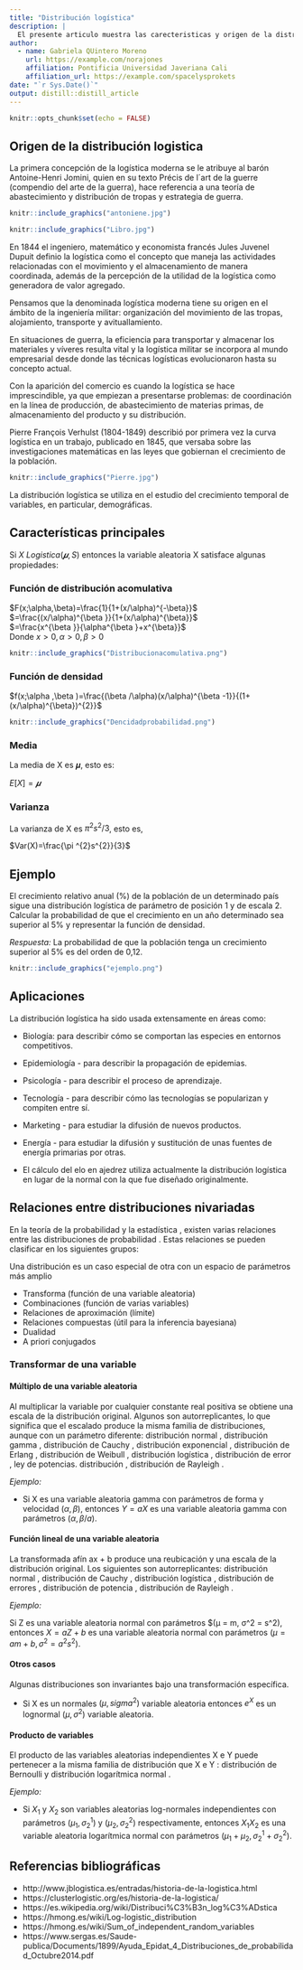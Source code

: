 ```yaml
---
title: "Distribución logística"
description: |
  El presente articulo muestra las carecteristicas y origen de la distribución logística.
author:
  - name: Gabriela QUintero Moreno 
    url: https://example.com/norajones
    affiliation: Pontificia Universidad Javeriana Cali
    affiliation_url: https://example.com/spacelysprokets
date: "`r Sys.Date()`"
output: distill::distill_article
---
```


```r
knitr::opts_chunk$set(echo = FALSE)
```

## Origen de la distribución logistica
La primera concepción de la logística moderna se le atribuye al barón Antoine-Henri Jomini, quien en su texto Précis de l´art de la guerre (compendio del arte de la guerra), hace referencia a una teoría de abastecimiento y distribución de tropas y estrategia de guerra.

```r
knitr::include_graphics("antoniene.jpg")
```

```r
knitr::include_graphics("Libro.jpg")
```


En 1844 el ingeniero, matemático y economista francés Jules Juvenel Dupuit definio la logística como el concepto que maneja las actividades relacionadas con el movimiento y el almacenamiento de manera coordinada, además de la percepción de la utilidad de la logística como generadora de valor agregado.

Pensamos que la denominada logística moderna tiene su origen en el ámbito de la ingeniería militar: organización del movimiento de las tropas, alojamiento, transporte y avituallamiento.

En situaciones de guerra, la eficiencia para transportar y almacenar los materiales y víveres resulta vital y la logística militar se incorpora al mundo empresarial desde donde las técnicas logísticas evolucionaron hasta su concepto actual.

Con la aparición del comercio es cuando la logística se hace imprescindible, ya que empiezan a presentarse problemas: de coordinación en la línea de producción, de abastecimiento de materias primas, de almacenamiento del producto y su distribución.

Pierre François Verhulst (1804-1849) describió por primera vez la curva logística en un trabajo, publicado en 1845, que versaba sobre las investigaciones matemáticas en las leyes que gobiernan el crecimiento de la población.

```r
knitr::include_graphics("Pierre.jpg")
```


La distribución logística se utiliza en el estudio del crecimiento temporal de variables, en particular, demográficas.

## Características principales 
Si $X~Logistica(𝝁,S)$ entonces la variable aleatoria X satisface algunas propiedades:

### Función de distribución acomulativa
$F(x;\alpha,\beta)=\frac{1}{1+(x/\alpha)^{-\beta}}$\
  $=\frac{(x/\alpha)^{\beta }}{1+(x/\alpha)^{\beta}}$\
  $=\frac{x^{\beta }}{\alpha^{\beta }+x^{\beta}}$\
Donde $x> 0,\alpha > 0,\beta > 0$

```r
knitr::include_graphics("Distribucionacomulativa.png")

```


### Función de densidad
$f(x;\alpha ,\beta )=\frac{(\beta /\alpha)(x/\alpha)^{\beta -1}}{(1+(x/\alpha)^{\beta})^{2}}$

```r
knitr::include_graphics("Dencidadprobabilidad.png")
```

### Media
La media de X es 𝝁, esto es:

$E[X] = 𝝁$

### Varianza
La varianza de X es $π^{2}s^{2}/3$, esto es,

$Var(X)=\frac{\pi ^{2}s^{2}}{3}$

## Ejemplo
El crecimiento relativo anual (%) de la población de un determinado país sigue una distribución logística de parámetro de posición 1 y de escala 2. Calcular la probabilidad de que el crecimiento en un año determinado sea superior al 5% y representar la función de densidad.

*Respuesta:* La probabilidad de que la población tenga un crecimiento superior al 5% es del orden de 0,12.

```r
knitr::include_graphics("ejemplo.png")
```

## Aplicaciones
 La distribución logística ha sido usada extensamente en áreas como:

- Biología: para describir cómo se comportan las especies en entornos competitivos.
  
- Epidemiología - para describir la propagación de epidemias.
  
- Psicología - para describir el proceso de aprendizaje.
  
- Tecnología - para describir cómo las tecnologías se popularizan y compiten entre sí.
 
- Marketing - para estudiar la difusión de nuevos productos.
  
- Energía - para estudiar la difusión y sustitución de unas fuentes de energía primarias por otras.
 
- El cálculo del elo en ajedrez utiliza actualmente la distribución logística en lugar de la normal con la que fue diseñado originalmente.
 
## Relaciones entre distribuciones nivariadas
En la teoría de la probabilidad y la estadística , existen varias relaciones entre las distribuciones de probabilidad . Estas relaciones se pueden clasificar en los siguientes grupos:

Una distribución es un caso especial de otra con un espacio de parámetros más amplio

- Transforma (función de una variable aleatoria)
- Combinaciones (función de varias variables)
- Relaciones de aproximación (límite)
- Relaciones compuestas (útil para la inferencia bayesiana)
- Dualidad 
- A priori conjugados

### Transformar de una variable
#### Múltiplo de una variable aleatoria
Al multiplicar la variable por cualquier constante real positiva se obtiene una escala de la distribución original. Algunos son autorreplicantes, lo que significa que el escalado produce la misma familia de distribuciones, aunque con un parámetro diferente: distribución normal , distribución gamma , distribución de Cauchy , distribución exponencial , distribución de Erlang , distribución de Weibull , distribución logística , distribución de error , ley de potencias. distribución , distribución de Rayleigh .

*Ejemplo:*

- Si X es una variable aleatoria gamma con parámetros de forma y velocidad $(α,β)$, entonces $Y = aX$ es una variable aleatoria gamma con parámetros $(α,β/a)$.

#### Función lineal de una variable aleatoria
La transformada afín ax + b produce una reubicación y una escala de la distribución original. Los siguientes son autorreplicantes: distribución normal , distribución de Cauchy , distribución logística , distribución de errores , distribución de potencia , distribución de Rayleigh .

*Ejemplo:*

Si Z es una variable aleatoria normal con parámetros $(μ = m, σ^2 = s^2), entonces $X = aZ + b$ es una variable aleatoria normal con parámetros $(μ = am + b, σ^2 = a^2s^2 )$.

#### Otros casos
Algunas distribuciones son invariantes bajo una transformación específica.

- Si X es un normales $(μ, sigma^2)$ variable aleatoria entonces $e^X$ es un lognormal $(μ, σ^2)$ variable aleatoria.

#### Producto de variables
El producto de las variables aleatorias independientes X e Y puede pertenecer a la misma familia de distribución que X e Y : distribución de Bernoulli y distribución logarítmica normal .

*Ejemplo:*

- Si $X_{1}$ y $X_{2}$ son variables aleatorias log-normales independientes con parámetros $(μ_{1}, σ_{2}^{1})$ y $(μ_{2}, σ_{2}^{2})$ respectivamente, entonces $X_{1}X_{2}$ es una variable aleatoria logarítmica normal con parámetros $(μ_{1}+ μ_{2}, σ_{2}^{1}+ σ_{2}^{2})$.

## Referencias bibliográficas
 - http://www.jblogistica.es/entradas/historia-de-la-logistica.html
 - https://clusterlogistic.org/es/historia-de-la-logistica/
 - https://es.wikipedia.org/wiki/Distribuci%C3%B3n_log%C3%ADstica
 - https://hmong.es/wiki/Log-logistic_distribution
 - https://hmong.es/wiki/Sum_of_independent_random_variables
 - https://www.sergas.es/Saude-publica/Documents/1899/Ayuda_Epidat_4_Distribuciones_de_probabilidad_Octubre2014.pdf